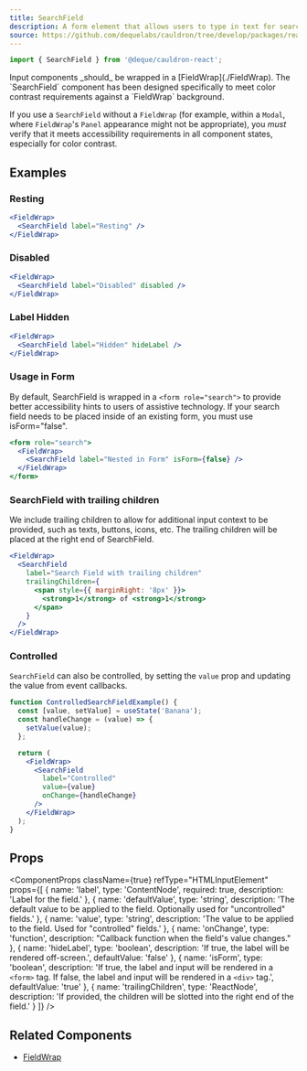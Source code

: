 ```yaml
---
title: SearchField
description: A form element that allows users to type in text for searching.
source: https://github.com/dequelabs/cauldron/tree/develop/packages/react/src/components/SearchField/index.tsx
---
```



```js
import { SearchField } from '@deque/cauldron-react';
```

<Note>
  Input components _should_ be wrapped in a [FieldWrap](./FieldWrap). The
  `SearchField` component has been designed specifically to meet color contrast
  requirements against a `FieldWrap` background.

  If you use a `SearchField` without a `FieldWrap` (for example, within a
  `Modal`, where `FieldWrap`'s `Panel` appearance might not be appropriate),
  you _must_ verify that it meets accessibility requirements in all component
  states, especially for color contrast.
</Note>

## Examples

### Resting

```jsx example
<FieldWrap>
  <SearchField label="Resting" />
</FieldWrap>
```

### Disabled

```jsx example
<FieldWrap>
  <SearchField label="Disabled" disabled />
</FieldWrap>
```

### Label Hidden

```jsx example
<FieldWrap>
  <SearchField label="Hidden" hideLabel />
</FieldWrap>
```

### Usage in Form

By default, SearchField is wrapped in a `<form role="search">` to provide better accessibility hints to users of assistive technology. If your search field needs to be placed inside of an existing form, you must use isForm="false".

```jsx example
<form role="search">
  <FieldWrap>
    <SearchField label="Nested in Form" isForm={false} />
  </FieldWrap>
</form>
```

### SearchField with trailing children

We include trailing children to allow for additional input context to be provided, such as texts, buttons, icons, etc. The trailing children will be placed at the right end of SearchField.

```jsx example
<FieldWrap>
  <SearchField 
    label="Search Field with trailing children" 
    trailingChildren={
      <span style={{ marginRight: '8px' }}>
        <strong>1</strong> of <strong>1</strong>
      </span>
    }
  />
</FieldWrap>
```

### Controlled
`SearchField` can also be controlled, by setting the `value` prop and updating the value from event callbacks.

```jsx example
function ControlledSearchFieldExample() {
  const [value, setValue] = useState('Banana');
  const handleChange = (value) => {
    setValue(value);
  };

  return (
    <FieldWrap>
      <SearchField
        label="Controlled"
        value={value}
        onChange={handleChange}
      />
    </FieldWrap>
  );
}
```

## Props

<ComponentProps
  className={true}
  refType="HTMLInputElement"
  props={[
    {
      name: 'label',
      type: 'ContentNode',
      required: true,
      description: 'Label for the field.'
    },
    {
      name: 'defaultValue',
      type: 'string',
      description:
        'The default value to be applied to the field. Optionally used for "uncontrolled" fields.'
    },
    {
      name: 'value',
      type: 'string',
      description:
        'The value to be applied to the field. Used for "controlled" fields.'
    },
    {
      name: 'onChange',
      type: 'function',
      description: "Callback function when the field's value changes."
    },
    {
      name: 'hideLabel',
      type: 'boolean',
      description: 'If true, the label will be rendered off-screen.',
      defaultValue: 'false'
    },
    {
      name: 'isForm',
      type: 'boolean',
      description:
        'If true, the label and input will be rendered in a `<form>` tag. If false, the label and input will be rendered in a `<div>` tag.',
      defaultValue: 'true'
    },
    {
      name: 'trailingChildren',
      type: 'ReactNode',
      description:
        'If provided, the children will be slotted into the right end of the field.'
    }
  ]}
/>

## Related Components

- [FieldWrap](./FieldWrap)
